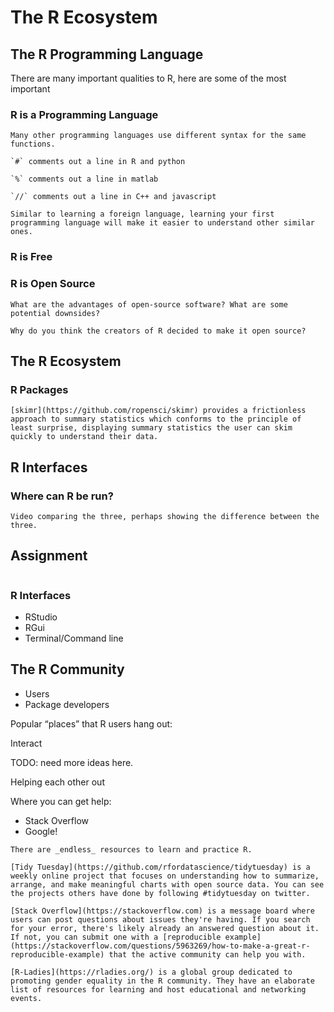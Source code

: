 # The R Ecosystem  {#recosystem}

## The R Programming Language

There are many important qualities to R, here are some of the most important

### R is a Programming Language


```block
Many other programming languages use different syntax for the same functions. 

`#` comments out a line in R and python

`%` comments out a line in matlab

`//` comments out a line in C++ and javascript

Similar to learning a foreign language, learning your first programming language will make it easier to understand other similar ones.
```

### R is Free

### R is Open Source

```block
What are the advantages of open-source software? What are some potential downsides?

Why do you think the creators of R decided to make it open source?
```


## The R Ecosystem

### R Packages


```block
[skimr](https://github.com/ropensci/skimr) provides a frictionless approach to summary statistics which conforms to the principle of least surprise, displaying summary statistics the user can skim quickly to understand their data.
```

## R Interfaces

### Where can R be run?

```block
Video comparing the three, perhaps showing the difference between the three.
```

## Assignment

```block

```

### R Interfaces

- RStudio
- RGui
- Terminal/Command line

## The R Community

- Users
- Package developers

Popular "places" that R users hang out:

Interact 

TODO: need more ideas here.

Helping each other out

Where you can get help:


- Stack Overflow 
- Google!

```block
There are _endless_ resources to learn and practice R. 

[Tidy Tuesday](https://github.com/rfordatascience/tidytuesday) is a weekly online project that focuses on understanding how to summarize, arrange, and make meaningful charts with open source data. You can see the projects others have done by following #tidytuesday on twitter.

[Stack Overflow](https://stackoverflow.com) is a message board where users can post questions about issues they're having. If you search for your error, there's likely already an answered question about it. If not, you can submit one with a [reproducible example](https://stackoverflow.com/questions/5963269/how-to-make-a-great-r-reproducible-example) that the active community can help you with.

[R-Ladies](https://rladies.org/) is a global group dedicated to promoting gender equality in the R community. They have an elaborate list of resources for learning and host educational and networking events.
```
